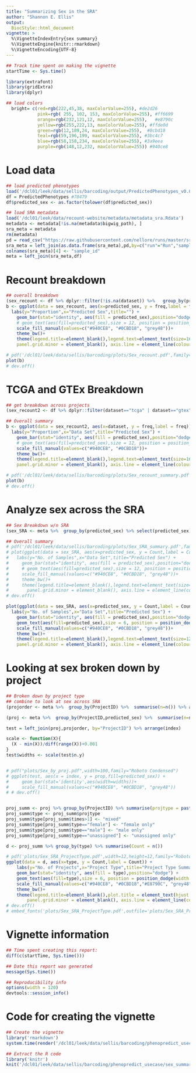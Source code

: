 ```yaml
---
title: "Summarizing Sex in the SRA"
author: "Shannon E. Ellis"
output: 
  BiocStyle::html_document
vignette: >
  %\VignetteIndexEntry{sex summary}
  %\VignetteEngine{knitr::rmarkdown}
  %\VignetteEncoding{UTF-8}  
---
```


```r
## Track time spent on making the vignette
startTime <- Sys.time()
```

```r
library(extrafont)
library(gridExtra)
library(dplyr)

## load colors
  bright= c(red=rgb(222,45,38, maxColorValue=255), #de2d26
            pink=rgb( 255, 102, 153, maxColorValue=255), #ff6699
            orange=rgb(232,121,12, maxColorValue=255),   #e8790c
            yellow=rgb(255,222,13, maxColorValue=255), #ffde0d          
            green=rgb(12,189,24, maxColorValue=255),  #0cbd18           
            teal=rgb(59,196,199, maxColorValue=255), #3bc4c7
            blue=rgb(58,158,234, maxColorValue=255), #3a9eea
            purple=rgb(148,12,232, maxColorValue=255)) #940ce8 
```

# Load data

```r
## load predicted phenotypes
load('/dcl01/leek/data/sellis/barcoding/output/PredictedPhenotypes_v0.0.06.rda')
df = PredictedPhenotypes #70479
df$predicted_sex <- as.factor(tolower(df$predicted_sex))

## load SRA metadata
load('/dcl01/leek/data/recount-website/metadata/metadata_sra.Rdata')
metadata <- metadata[!is.na(metadata$bigwig_path), ]
sra_meta = metadata
rm(metadata)
pd = read_csv("https://raw.githubusercontent.com/nellore/runs/master/sra/v2/hg38/SraRunInfo.csv")
sra_meta = left_join(as.data.frame(sra_meta),pd,by=c("run"="Run","sample"="Sample"))
colnames(sra_meta)[4] <- "sample_id"
meta = left_join(sra_meta,df)
```

# Recount breakdown

```r

## overall breakdown
(sex_recount <- df %>% dplyr::filter(!is.na(dataset)) %>%   group_by(predicted_sex) %>% dplyr::summarise(n = n()) %>% mutate(freq = n / sum(n)))  
b <- ggplot(data = sex_recount, aes(x=predicted_sex, y = freq,label = freq)) + 
  labs(y="Proportion",x="Predicted Sex",title="") +
    geom_bar(stat="identity", aes(fill = predicted_sex),position="dodge") +
    # geom_text(aes(fill=predicted_sex),size = 12, position = position_dodge(width = 0.9),colour="black") +
    scale_fill_manual(values=c("#940CE8", "#0CBD18", "grey48"))+
    theme_bw()+
    theme(legend.title=element_blank(),legend.text=element_text(size=16),plot.title = element_text(hjust = 0.5),text = element_text(size=16), panel.border = element_blank(), panel.grid.major = element_blank(),
    panel.grid.minor = element_blank(), axis.line = element_line(colour = "black"),axis.text=element_text(colour="black"))

# pdf('/dcl01/leek/data/sellis/barcoding/plots/Sex_recount.pdf',family="Roboto Condensed",width=15,height=15)
plot(b)
# dev.off()
```

# TCGA and GTEx Breakdown

```r

## get breakdown across projects
(sex_recount2 <- df %>% dplyr::filter(dataset=="tcga" | dataset=="gtex") %>%   group_by(dataset,predicted_sex) %>% dplyr::summarise(n = n()) %>% mutate(freq = n / sum(n)))  

## Overall summary
b <- ggplot(data = sex_recount2, aes(x=dataset, y = freq,label = freq)) + 
  labs(y="Proportion",x="Data Set",title="Predicted Sex") +
    geom_bar(stat="identity", aes(fill = predicted_sex),position="dodge") +
    # geom_text(aes(fill=predicted_sex),size = 12, position = position_dodge(width = 0.9),colour="black") +
    scale_fill_manual(values=c("#940CE8", "#0CBD18"))+
    theme_bw()+
    theme(legend.title=element_blank(),legend.text=element_text(size=16),plot.title = element_text(hjust = 0.5),text = element_text(size=16), panel.border = element_blank(), panel.grid.major = element_blank(),
    panel.grid.minor = element_blank(), axis.line = element_line(colour = "black"),axis.text=element_text(colour="black"))

# pdf('/dcl01/leek/data/sellis/barcoding/plots/Sex_recount_summary.pdf',family="Roboto Condensed",width=15,height=15)
plot(b)
# dev.off()

```

# Analyze sex across the SRA

```r
## Sex Breakdown w/n SRA
(sex_SRA <- meta %>%  group_by(predicted_sex) %>% select(predicted_sex) %>% dplyr::summarise(Count = n())) 

## Overall summary
# pdf('/dcl01/leek/data/sellis/barcoding/plots/Sex_SRA_summary.pdf',family="Roboto Condensed",width=15,height=15)
# plot(ggplot(data = sex_SRA, aes(x=predicted_sex, y = Count,label = Count)) + 
# 	labs(y="No. of Samples",x="Data Set",title="Predicted Sex") +
#     geom_bar(stat="identity", aes(fill = predicted_sex),position="dodge") +
#     # geom_text(aes(fill=predicted_sex),size = 12, position = position_dodge(width = 0.9),colour="black") +
#     scale_fill_manual(values=c("#940CE8", "#0CBD18", "grey48"))+
#     theme_bw()+
#     theme(legend.title=element_blank(),legend.text=element_text(size=60),plot.title = element_text(hjust = 0.5),text = element_text(size=48), panel.border = element_blank(), panel.grid.major = element_blank(),
# 		panel.grid.minor = element_blank(), axis.line = element_line(colour = "black"),axis.text=element_text(colour="black")))
# dev.off()

plot(ggplot(data = sex_SRA, aes(x=predicted_sex, y = Count,label = Count)) + 
  labs(y="No. of Samples",x="Data Set",title="Predicted Sex") +
    geom_bar(stat="identity", aes(fill = predicted_sex),position="dodge") +
    geom_text(aes(fill=predicted_sex),size = 6, position = position_dodge(width = 0.9),colour="black") +
    scale_fill_manual(values=c("#940CE8", "#0CBD18", "grey48"))+
    theme_bw()+
    theme(legend.title=element_blank(),legend.text=element_text(size=12),plot.title = element_text(hjust = 0.5),text = element_text(size=12), panel.border = element_blank(), panel.grid.major = element_blank(),
    panel.grid.minor = element_blank(), axis.line = element_line(colour = "black"),axis.text=element_text(colour="black")))

```

# Looking at sex broken down by project

```r
## Broken down by project type 
## combine to look at sex across SRA
(projorder <- meta %>%  group_by(ProjectID) %>%  summarise(n=n()) %>% arrange(n) %>% mutate(index=1:nrow(.)))

(proj <- meta %>%  group_by(ProjectID,predicted_sex) %>%  summarise(n=n()) %>% mutate(prop= n/sum(n)))

test = left_join(proj,projorder, by="ProjectID") %>% arrange(index) 

scale <- function(X){
  (X - min(X))/diff(range(X))+0.001
}
test$widths <- scale(test$n.y)


# pdf("plots/Sex_by_proj.pdf",width=100,family="Roboto Condensed")
# ggplot(test, aes(x = index, y = prop,fill=predicted_sex)) +
#     geom_bar(stat='identity',aes(width=widths))+
#     scale_fill_manual(values=c("#940CE8", "#0CBD18", "grey48"))
# # dev.off()


proj_summ <- proj %>% group_by(ProjectID) %>% summarise(projtype = paste(predicted_sex, collapse=","), times=length(predicted_sex))
proj_summ$type <- proj_summ$projtype
proj_summ$type[proj_summ$times>1] <- "mixed"
proj_summ$type[proj_summ$type=="female"] <- "female only"
proj_summ$type[proj_summ$type=="male"] <- "male only"
proj_summ$type[proj_summ$type=="unassigned"] <- "unassigned only"

d <- proj_summ %>% group_by(type) %>% summarise(Count = n())

# pdf('plots/Sex_SRA_ProjectType.pdf',width=12,height=12,family="Roboto Condensed")
ggplot(data = d, aes(x=type, y = Count,label = Count)) + 
    labs(y="No. of Projects",x="Project Type",title="Project Type Summary")+ 
    geom_bar(stat="identity", aes(fill = type),position="dodge") +
    geom_text(aes(fill=type),size = 6, position = position_dodge(width = 0.9),colour="black") +
    scale_fill_manual(values=c("#940CE8", "#0CBD18","#E8790C", "grey48"))+
    theme_bw()+
    theme(legend.title=element_blank(),plot.title = element_text(hjust = 0.5),text = element_text(size=16), panel.border = element_blank(), panel.grid.major = element_blank(),
        panel.grid.minor = element_blank(), axis.line = element_line(colour = "black"),axis.text=element_text(colour="black"))
# dev.off()
# embed_fonts('plots/Sex_SRA_ProjectType.pdf',outfile='plots/Sex_SRA_ProjectType.pdf')
```

# Vignette information

```r
## Time spent creating this report:
diff(c(startTime, Sys.time()))

## Date this report was generated
message(Sys.time())

## Reproducibility info
options(width = 120)
devtools::session_info()
```

# Code for creating the vignette

```r
## Create the vignette
library('rmarkdown')
system.time(render('/dcl01/leek/data/sellis/barcoding/phenopredict_usecase/sex_summary.Rmd', 'BiocStyle::html_document'))

## Extract the R code
library('knitr')
knit('/dcl01/leek/data/sellis/barcoding/phenopredict_usecase/sex_summary.Rmd', tangle = TRUE)
```



